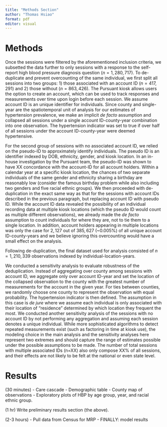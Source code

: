```yaml
---
title: "Methods Section"
author: "Thomas Hsiao"
format: pdf
editor: visual
---
```


# Methods

Once the sessions were filtered by the aforementioned inclusion criteria, we subsetted the data further to only sessions with a response to the self-report high blood pressure diagnosis question ($n=1,280,717$). To de-duplicate and prevent overcounting of the same individual, we first split all sessions into two groups: 1) those associated with an account ID ($n=417,291$) and 2) those without ($n=863,426$). The Pursuant kiosk allows users the option to create an account, which can be used to track responses and measurements over time upon login before each session. We assume account ID is an unique identifier for individuals. Since county and single-year are the spatiotemporal unit of analysis for our estimates of hypertension prevalence, we make an implicit *de facto* assumption and collapsed all sessions under a single account ID-county-year combination into one observation. The hypertension indicator was set to true if over half of all sessions under the account ID-county-year were deemed hypertensive.

For the second group of sessions with no associated account ID, we relied on the pseudo-ID to approximately identify individuals. The pseudo ID is an identifier indexed by DOB, ethnicity, gender, and kiosk location. In an in-house investigation by the Pursuant team, the pseudo-ID was shown to have XX concordance with the account-ID for all account holders. Within a calendar year at a specific kiosk location, the chances of two separate individuals of the same gender and ethnicity sharing a birthday are reasonably low (consider the famous birthday problem while also including two genders and five racial ethnic groups). We then proceeded with de-duplication in the exact same way as that for the sessions with account IDs described in the previous paragraph, but replacing account ID with pseudo ID. While the account ID data revealed the possibility of an individual recording data at multiple kiosk locations (which the pseudo ID would count as multiple different observations), we already made the *de facto* assumption to count individuals for where they are, not to tie them to a single location. In addition, account holders appearing in multiple locations was only the case for $2,127$ out of $385,627$ (~$0.005\%$) of all unique account ID-county-years and we believe ignoring this overcounting would have a small effect on the analysis. 

Following de-duplication, the final dataset used for analysis consisted of $n=1,210,339$ observations indexed by individual-location-years. 

We conducted a sensitivity analysis to evaluate robustness of the deduplication. Instead of aggregating over county among sessions with account ID, we aggregate only over account ID-year and set the location of the collapsed observation to the county with the greatest number of measurements for the account in the given year. For ties between counties, we randomly choose one county to represent the observation with equal probability. The hypertension indicator is then defined. The assumption in this case is *de jure* where we assume each individual is only associated with their location of "residence" determined by which location they frequent the most. We conducted another sensitivity analysis of the sessions with no account ID by not performing any aggregation and assuming each session denotes a unique individual. While more sophisticated algorithms to detect repeated measurements exist (such as factoring in time at kiosk use), the modeling choice in the main analysis and the sensitivity analyses here represent two extremes and should capture the range of estimates possible under the possible assumptions to be made. The number of total sessions with multiple associated IDs (n=XX) also only compose XX% of all sessions, and their effects are not likely to be felt at the national or even state level.  

# Results

(30 minutes)
- Care cascade
- Demographic table
- County map of observations
- Exploratory plots of HBP by age group, year, and racial ethnic group. 

(1 hr)
Write preliminary results section (the above).

(2-3 hours)
- Pull data from Census for MRP
- FINALLY: model results